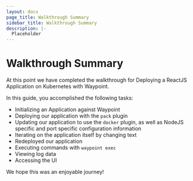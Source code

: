 ```yaml
---
layout: docs
page_title: Walkthrough Summary
sidebar_title: Walkthrough Summary
description: |-
  Placeholder
---
```


# Walkthrough Summary

At this point we have completed the walkthrough for Deploying a ReactJS Application on Kubernetes with Waypoint.

In this guide, you accomplished the following tasks:

- Initializing an Application against Waypoint
- Deploying our application with the `pack` plugin
- Updating our application to use the `docker` plugin, as well as NodeJS specific and port specific configuration information
- Iterating on the application itself by changing text
- Redeployed our application
- Executing commands with `waypoint exec`
- Viewing log data
- Accessing the UI

We hope this was an enjoyable journey!
